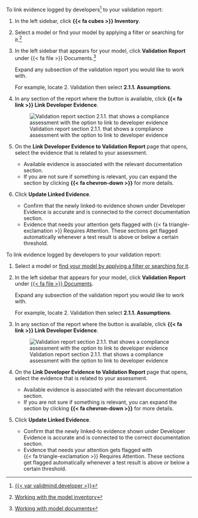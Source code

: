 :::: {.content-visible unless-format="revealjs"}
To link evidence logged by developers^[[{{< var validmind.developer >}}](/developer/validmind-library.qmd)] to your validation report:

1. In the left sidebar, click **{{< fa cubes >}} Inventory**.

1. Select a model or find your model by applying a filter or searching for it.^[[Working with the model inventory](/guide/model-inventory/working-with-model-inventory.qmd#search-filter-and-sort-models)]

1. In the left sidebar that appears for your model, click **Validation Report** under {{< fa file >}} Documents.^[[Working with model documents](/guide/templates/working-with-model-documents.qmd)]

   Expand any subsection of the validation report you would like to work with.

   For example, locate 2. Validation then select **2.1.1. Assumptions**.

1. In any section of the report where the button is available, click **{{< fa link >}} Link Developer Evidence**. 

   ![Validation report section 2.1.1. that shows a compliance assessment with the option to link to developer evidence](/guide/model-validation/link-developer-evidence.png){fig-alt="A screenshot of the validation report section 2.1.1. that shows a compliance assessment with the option to link to developer evidence" .screenshot}

1. On the **Link Developer Evidence to Validation Report** page that opens, select the evidence that is related to your assessment. 
   
   - Available evidence is associated with the relevant documentation section. 
   - If you are not sure if something is relevant, you can expand the section by clicking **{{< fa chevron-down >}}** for more details.

1. Click **Update Linked Evidence**.

   - Confirm that the newly linked-to evidence shown under Developer Evidence is accurate and is connected to the correct documentation section.
   - Evidence that needs your attention gets flagged with [{{< fa triangle-exclamation >}} Requires Attention]{.bubble .yellow-bg}. These sections get flagged automatically whenever a test result is above or below a certain threshold.

::::

:::: {.content-hidden unless-format="revealjs"}
To link evidence logged by developers to your validation report:

1. Select a model or [find your model by applying a filter or searching for it](/guide/model-inventory/working-with-model-inventory.qmd#search-filter-and-sort-models){target="_blank"}.

1. In the left sidebar that appears for your model, click **Validation Report** under [{{< fa file >}} Documents](/guide/templates/working-with-model-documents.qmd){target="blank"}.

   Expand any subsection of the validation report you would like to work with.

   For example, locate 2. Validation then select **2.1.1. Assumptions**.

1. In any section of the report where the button is available, click **{{< fa link >}} Link Developer Evidence**. 

   ![Validation report section 2.1.1. that shows a compliance assessment with the option to link to developer evidence](/guide/model-validation/link-developer-evidence.png){fig-alt="A screenshot of the validation report section 2.1.1. that shows a compliance assessment with the option to link to evidence" .screenshot}

1. On the **Link Developer Evidence to Validation Report** page that opens, select the evidence that is related to your assessment. 
   
   - Available evidence is associated with the relevant documentation section. 
   - If you are not sure if something is relevant, you can expand the section by clicking **{{< fa chevron-down >}}** for more details.

1. Click **Update Linked Evidence**.

   - Confirm that the newly linked-to evidence shown under Developer Evidence is accurate and is connected to the correct documentation section.
   - Evidence that needs your attention gets flagged with <br>[{{< fa triangle-exclamation >}} Requires Attention]{.bubble .yellow-bg}. These sections get flagged automatically whenever a test result is above or below a certain threshold.

::::



